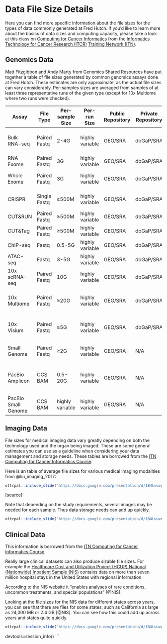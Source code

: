 # Data File Size Details {-}

Here you can find more specific information about the file sizes for the types of data commonly generated at Fred Hutch. If you'd like to learn more about the basics of data sizes and computing capacity, please take a look at this class on [Computing for Cancer Informatics](https://jhudatascience.org/Computing_for_Cancer_Informatics/index.html) from the [Informatics Technology for Cancer Research (ITCR)](https://itcr.cancer.gov/) [Training Network (ITN)](https://www.itcrtraining.org/).


## Genomics Data {-}

Matt Fitzgibbon and Andy Marty from Genomics Shared Resources have put together a table of file sizes generated by common genomics assays done at Fred Hutch. These estimates are only approximate, as the actual file sizes can vary considerably. Per-samples sizes are averaged from samples of at least three representative runs of the given type (except for 10x Multiome where two runs were checked).

Assay | File Type | Per-sample Size | Per-run Size | Public Repository | Private Repository | Notes |
|------------------|------------------|------------------|------------------|------------------|------------------|------------------|
Bulk RNA-seq | Paired Fastq | 2-4G | highly variable | GEO/SRA | dbGaP/SRA | Depends on library prep & goals |
RNA Exome | Paired Fastq | 3G | highly variable | GEO/SRA | dbGaP/SRA | |
Whole Exome | Paired Fastq | 3G | highly variable | GEO/SRA | dbGaP/SRA | HS platform dependent |
CRISPR | Single Fastq | ≥500M | highly variable | GEO/SRA | dbGaP/SRA | sgRNA library dependent |
CUT&RUN | Paired Fastq | ≥500M | highly variable | GEO/SRA | dbGaP/SRA | Ab dependent |
CUT&Tag | Paired Fastq | ≥500M | highly variable | GEO/SRA | dbGaP/SRA | Ab dependent |
ChIP-seq | Fastq | 0.5-5G | highly variable | GEO/SRA | dbGaP/SRA | Ab dependent |
ATAC-seq | Fastq | 3-5G | highly variable | GEO/SRA | dbGaP/SRA | |
10x scRNA-seq | Paired Fastq | 10G | highly variable | GEO/SRA | dbGaP/SRA | Target cell number dependent |
10x Multiome | Paired Fastq | ≥20G | highly variable | GEO/SRA | dbGaP/SRA | Target nuclei number dependent |
10x Visium | Paired Fastq | ≥5G | highly variable | GEO/SRA | dbGaP/SRA | Spots under tissue dependent |
Small Genome | Paired Fastq | ≥2G | highly variable | GEO/SRA | N/A | Genome size dependent |
PacBio Amplicon | CCS BAM | 0.5-20G | highly variable | GEO/SRA | N/A | Amplicon size & target depth dependent |
PacBio Small Genome | CCS BAM | highly variable | highly variable | GEO/SRA | N/A | Genome size dependent |


## Imaging Data {-}

File sizes for medical imaging data vary greatly depending on both the technology used and the organ being imaged. These are some general estimates you can use as a guideline when considering your data management and storage needs. These tables are borrowed from the [ITN Computing for Cancer Informatics Course](https://jhudatascience.org/Computing_for_Cancer_Informatics/index.html).


Here is an table of average file sizes for various medical imaging modalities from @liu_imaging_2017:

```r
ottrpal::include_slide("https://docs.google.com/presentation/d/1B4LwuvgA6aUopOHEAbES1Agjy7Ex2IpVAoUIoBFbsq0/edit#slide=id.gfb2e21ecdc_0_35")
```
[[source](https://www.mdpi.com/2078-2489/8/4/131)]


Note that depending on the study requirements, several images may be needed for each sample. Thus data storage needs can add up quickly.

```r
ottrpal::include_slide("https://docs.google.com/presentation/d/1B4LwuvgA6aUopOHEAbES1Agjy7Ex2IpVAoUIoBFbsq0/edit#slide=id.gfb2e21ecdc_0_25")
```


## Clinical Data {-}

This information is borrowed from the [ITN Computing for Cancer Informatics Course](https://jhudatascience.org/Computing_for_Cancer_Informatics/index.html).


Really large clinical datasets can also produce sizable file sizes. For example the [Healthcare Cost and Utilization Project (HCUP) National (Nationwide) Inpatient Sample (NIS)](https://www.hcup-us.ahrq.gov/db/nation/nis/nisdbdocumentation.jsp) contains data on more than seven million hospital stays in the United States with regional information.

According to the NIS website it "enables analyses of rare conditions, uncommon treatments, and special populations" [@NIS].

Looking at the [file sizes](https://www.hcup-us.ahrq.gov/db/state/sedddist/sedddist_filesize.jsp) for the NIS data for different states across years, you can see that there are files for some states, such as California as large as 24,000 MB or 2.4 GB [@NIS]. You can see how this could add up across years and states quite quickly.


```r
ottrpal::include_slide("https://docs.google.com/presentation/d/1B4LwuvgA6aUopOHEAbES1Agjy7Ex2IpVAoUIoBFbsq0/edit#slide=id.gfb2e21ecdc_0_42")
```

devtools::session_info()
```


